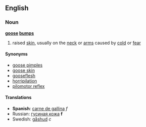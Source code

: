==English==
===Noun===
'''[[goose]] [[bump]]s'''
#raised [[skin]], usually on the [[neck]] or [[arms]] caused by [[cold]] or [[fear]]

====Synonyms====
*[[goose pimples]]
*[[goose skin]]
*[[gooseflesh]]
*[[horripilation]]
*[[pilomotor reflex]]

====Translations====
*'''Spanish''': [[carne de gallina]] ''f''
*Russian: [[гусиная кожа]] '''f'''
*Swedish: [[gåshud]] ''c''
